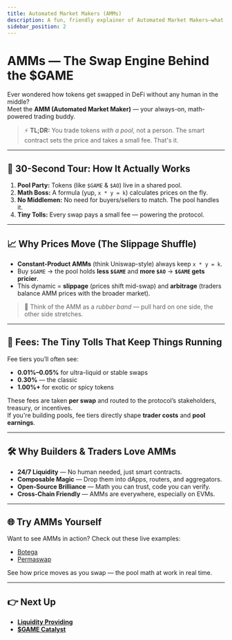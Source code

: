 ```yaml
---
title: Automated Market Makers (AMMs)
description: A fun, friendly explainer of Automated Market Makers—what they are, how pricing & fees work.
sidebar_position: 2
---
```



# AMMs — The Swap Engine Behind the $GAME

Ever wondered how tokens get swapped in DeFi without any human in the middle?  
Meet the **AMM (Automated Market Maker)** — your always-on, math-powered trading buddy.

> ⚡ **TL;DR:** You trade tokens *with a pool*, not a person. The smart contract sets the price and takes a small fee. That's it.

---

## 🚀 30-Second Tour: How It Actually Works

1. **Pool Party:** Tokens (like `$GAME` & `$AO`) live in a shared pool.  
2. **Math Boss:** A formula (yup, `x * y = k`) calculates prices on the fly.  
3. **No Middlemen:** No need for buyers/sellers to match. The pool handles it.  
4. **Tiny Tolls:** Every swap pays a small fee — powering the protocol.

---

## 📈 Why Prices Move (The Slippage Shuffle)

- **Constant-Product AMMs** (think Uniswap-style) always keep `x * y = k`.  
- Buy `$GAME` → the pool holds **less `$GAME`** and **more `$AO`** → **`$GAME` gets pricier**.  
- This dynamic = **slippage** (prices shift mid-swap) and **arbitrage** (traders balance AMM prices with the broader market).

> 🧠 Think of the AMM as a *rubber band* — pull hard on one side, the other side stretches.

---

## 💸 Fees: The Tiny Tolls That Keep Things Running

Fee tiers you’ll often see:

- **0.01%–0.05%** for ultra-liquid or stable swaps  
- **0.30%** — the classic  
- **1.00%+** for exotic or spicy tokens  

These fees are taken **per swap** and routed to the protocol’s stakeholders, treasury, or incentives.  
If you're building pools, fee tiers directly shape **trader costs** and **pool earnings**.

---

## 🛠 Why Builders & Traders Love AMMs

- **24/7 Liquidity** — No human needed, just smart contracts.  
- **Composable Magic** — Drop them into dApps, routers, and aggregators.  
- **Open-Source Brilliance** — Math you can trust, code you can verify.  
- **Cross-Chain Friendly** — AMMs are everywhere, especially on EVMs.

---

## 🌐 Try AMMs Yourself

Want to see AMMs in action? Check out these live examples:

- <a href={BOTEGA} target="_blank">Botega</a>  
- <a href={PERMASWAP} target="_blank">Permaswap</a>  

See how price moves as you swap — the pool math at work in real time.

---

## 👉 Next Up

- **[Liquidity Providing](./liquidity-providing.mdx)**  
- **[$GAME Catalyst](/docs/investors/farming/yield-farming-game.mdx)**
